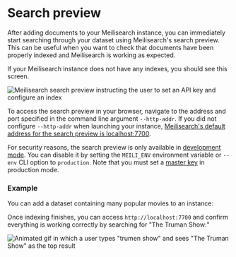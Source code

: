 # Search preview

After adding documents to your Meilisearch instance, you can immediately start searching through your dataset using Meilisearch's search preview. This can be useful when you want to check that documents have been properly indexed and Meilisearch is working as expected.

If your Meilisearch instance does not have any indexes, you should see this screen.

![Meilisearch search preview instructing the user to set an API key and configure an index](https://raw.githubusercontent.com/meilisearch/documentation/main/assets/images/search_preview/no_documents.png)

To access the search preview in your browser, navigate to the address and port specified in the command line argument `--http-addr`. If you did not configure `--http-addr` when launching your instance, [Meilisearch's default address for the search preview is localhost:7700](/learn/configuration/instance_options#http-address-port-binding).

For security reasons, the search preview is only available in [development mode](/learn/configuration/instance_options#environment). You can disable it by setting the `MEILI_ENV` environment variable or `--env` CLI option to `production`. Note that you must set a [master key](/learn/configuration/instance_options#master-key) in production mode.

### Example

You can add a dataset containing many popular movies to an instance:

<CodeSamples id="add_movies_json_1" />

Once indexing finishes, you can access `http://localhost:7700` and confirm everything is working correctly by searching for "The Truman Show:"

![Animated gif in which a user types "trumen show" and sees "The Truman Show" as the top result](https://raw.githubusercontent.com/meilisearch/documentation/main/assets/images/search_preview/no_documents.png)